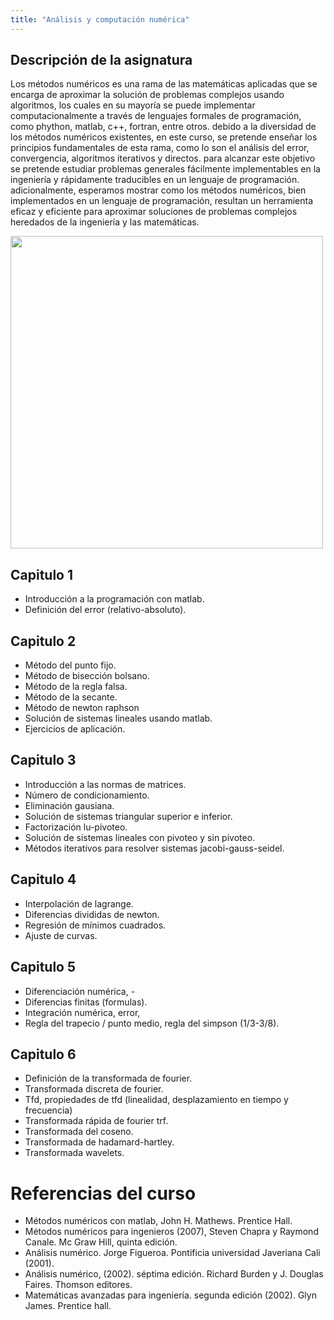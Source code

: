 ```yaml
---
title: "Análisis y computación numérica"
---
```


## Descripción de la asignatura
Los métodos numéricos es una rama de las matemáticas aplicadas que se encarga de aproximar la solución de problemas complejos usando algoritmos, los cuales en su mayoría se puede implementar computacionalmente a través de lenguajes formales de programación, como phython, matlab, c++, fortran, entre otros. debido a la diversidad de los métodos numéricos existentes, en este curso, se pretende enseñar los principios fundamentales de esta rama, como lo son el análisis del error, convergencia, algoritmos iterativos y directos. para alcanzar este objetivo se pretende estudiar problemas generales fácilmente implementables en la ingeniería y rápidamente traducibles en un lenguaje de programación. adicionalmente, esperamos mostrar como los métodos numéricos, bien implementados en un lenguaje de programación, resultan un herramienta eficaz y eficiente para aproximar soluciones de problemas complejos heredados de la ingeniería y las matemáticas.

![](images/ACN.png){width="500"}

## Capitulo 1
- Introducción a la programación con matlab.
- Definición del error (relativo-absoluto).

## Capitulo 2
- Método del punto fijo.
- Método de bisección bolsano. 
- Método de la regla falsa.
- Método de la secante.
- Método de newton raphson
- Solución de sistemas lineales usando matlab.
- Ejercicios de aplicación.

## Capitulo 3
- Introducción a las normas de matrices. 
- Número de condicionamiento.
- Eliminación gausiana.
- Solución de sistemas triangular superior e inferior.
- Factorización lu-pivoteo. 
- Solución de sistemas lineales con pivoteo y sin pivoteo.
- Métodos iterativos para resolver sistemas jacobi-gauss-seidel.

## Capitulo 4
- Interpolación de lagrange.
- Diferencias divididas de newton.
- Regresión de mínimos cuadrados. 
- Ajuste de curvas.

## Capitulo 5
- Diferenciación numérica, - 
- Diferencias finitas (formulas).
- Integración numérica, error, 
- Regla del trapecio / punto medio, regla del simpson (1/3-3/8).

## Capitulo 6
- Definición de la transformada de fourier. 
- Transformada discreta de fourier.
- Tfd, propiedades de tfd (linealidad, desplazamiento en tiempo y frecuencia)
- Transformada rápida de fourier trf.
- Transformada del coseno.
- Transformada de hadamard-hartley.
- Transformada wavelets.

# Referencias del curso

- Métodos numéricos con matlab, John H. Mathews. Prentice Hall.
- Métodos numéricos para ingenieros (2007), Steven Chapra y Raymond Canale. Mc Graw Hill, quinta edición.
- Análisis numérico. Jorge Figueroa. Pontificia universidad Javeriana Cali (2001).
- Análisis numérico, (2002). séptima edición. Richard Burden y J. Douglas Faires. Thomson editores.
- Matemáticas avanzadas para ingeniería. segunda edición (2002). Glyn James. Prentice hall.
